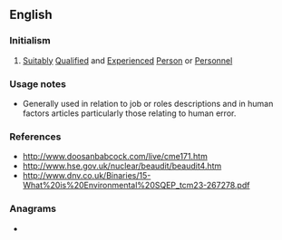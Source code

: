 {{also|sqep}}
==English==

===Initialism===
{{rfc-header|Initialism}}
{{head|en|initialism}}

# {{lb|en|British}} [[suitably|Suitably]] [[qualified|Qualified]] and [[experienced|Experienced]] [[person|Person]] or [[personnel|Personnel]]

===Usage notes===
* Generally used in relation to job or roles descriptions and in human factors articles particularly those relating to human error.

===References===
* http://www.doosanbabcock.com/live/cme171.htm
* http://www.hse.gov.uk/nuclear/beaudit/beaudit4.htm
* http://www.dnv.co.uk/Binaries/15-What%20is%20Environmental%20SQEP_tcm23-267278.pdf

===Anagrams===
* {{anagrams|en|EPQs}}